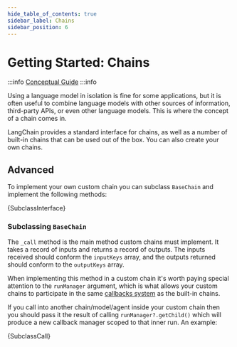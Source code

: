 ```yaml
---
hide_table_of_contents: true
sidebar_label: Chains
sidebar_position: 6
---
```



# Getting Started: Chains

:::info
[Conceptual Guide](https://docs.langchain.com/docs/components/chains)
:::info

Using a language model in isolation is fine for some applications, but it is often useful to combine language models with other sources of information, third-party APIs, or even other language models. This is where the concept of a chain comes in.

LangChain provides a standard interface for chains, as well as a number of built-in chains that can be used out of the box. You can also create your own chains.

<DocCardList />

## Advanced

To implement your own custom chain you can subclass `BaseChain` and implement the following methods:


<CodeBlock language="typescript">{SubclassInterface}</CodeBlock>

### Subclassing `BaseChain`

The `_call` method is the main method custom chains must implement. It takes a record of inputs and returns a record of outputs. The inputs received should conform the `inputKeys` array, and the outputs returned should conform to the `outputKeys` array.

When implementing this method in a custom chain it's worth paying special attention to the `runManager` argument, which is what allows your custom chains to participate in the same [callbacks system](../../production/callbacks/) as the built-in chains.

If you call into another chain/model/agent inside your custom chain then you should pass it the result of calling `runManager?.getChild()` which will produce a new callback manager scoped to that inner run. An example:


<CodeBlock language="typescript">{SubclassCall}</CodeBlock>
